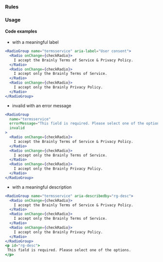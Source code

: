 
### Rules

<AccessibilityList rules={radioGroupRules} />

### Usage

#### Code examples

- with a meaningful label

<!-- prettier-ignore -->
```jsx
<RadioGroup name="termsservice" aria-label="User consent">
  <Radio onChange={checkRadio}>
    I accept the Brainly Terms of Service & Privacy Policy.
  </Radio>
  <Radio onChange={checkRadio}>
    I accept only the Brainly Terms of Service.
  </Radio>
  <Radio onChange={checkRadio}>
    I accept only the Brainly Privacy Policy.
  </Radio>
</RadioGroup>
```

- invalid with an error message

<!-- prettier-ignore -->
```jsx
<RadioGroup
  name="termsservice"
  errorMessage="This field is required. Please select one of the options."
  invalid
>
  <Radio onChange={checkRadio}>
    I accept the Brainly Terms of Service & Privacy Policy.
  </Radio>
  <Radio onChange={checkRadio}>
    I accept only the Brainly Terms of Service.
  </Radio>
  <Radio onChange={checkRadio}>
    I accept only the Brainly Privacy Policy.
  </Radio>
</RadioGroup>
```

- with a meaningful description

<!-- prettier-ignore -->
```jsx
<RadioGroup name="termsservice" aria-describedby="rg-desc">
  <Radio onChange={checkRadio}>
    I accept the Brainly Terms of Service & Privacy Policy.
  </Radio>
  <Radio onChange={checkRadio}>
    I accept only the Brainly Terms of Service.
  </Radio>
  <Radio onChange={checkRadio}>
    I accept only the Brainly Privacy Policy.
  </Radio>
</RadioGroup>
<p id="rg-desc">
 This field is required. Please select one of the options.
</p>
```
